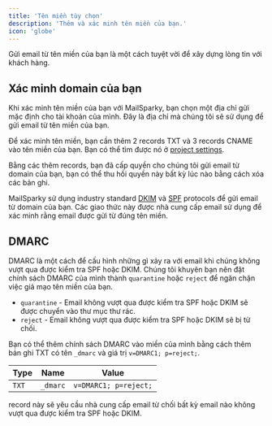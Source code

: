 ```yaml
---
title: 'Tên miền tùy chọn'
description: 'Thêm và xác minh tên miền của bạn.'
icon: 'globe'
---
```


Gửi email từ tên miền của bạn là một cách tuyệt vời để xây dựng lòng tin với khách hàng.

## Xác minh domain của bạn
Khi xác minh tên miền của bạn với MailSparky, bạn chọn một địa chỉ gửi mặc định cho tài khoản của mình. Đây là địa chỉ mà chúng tôi sẽ sử dụng để gửi email từ tên miền của bạn.

Để xác minh tên miền, bạn cần thêm 2 records TXT và 3 records CNAME vào tên miền của bạn. Bạn có thể tìm được nó ở [project settings](https://app.mailsparky.com/settings/identity).

Bằng các thêm records, bạn đã cấp quyền cho chúng tôi gửi email từ domain của bạn, bạn có thể thu hồi quyền này bất kỳ lúc nào bằng cách xóa các bản ghi.

MailSparky sử dụng industry standard [DKIM](https://en.wikipedia.org/wiki/DomainKeys_Identified_Mail) và [SPF](https://en.wikipedia.org/wiki/Sender_Policy_Framework) protocols để gửi email từ domain của bạn. Các giao thức này được nhà cung cấp email sử dụng để xác minh rằng email được gửi từ đúng tên miền.

## DMARC
DMARC là một cách để cấu hình những gì xảy ra với email khi chúng không vượt qua được kiểm tra SPF hoặc DKIM. Chúng tôi khuyên bạn nên đặt chính sách DMARC của mình thành `quarantine` hoặc `reject` để ngăn chặn việc giả mạo tên miền của bạn.

- `quarantine` - Email không vượt qua được kiểm tra SPF hoặc DKIM sẽ được chuyển vào thư mục thư rác.
- `reject` - Email không vượt qua được kiểm tra SPF hoặc DKIM sẽ bị từ chối.

Bạn có thể thêm chính sách DMARC vào miền của mình bằng cách thêm bản ghi TXT có tên `_dmarc` và giá trị `v=DMARC1; p=reject;`.

| Type | Name | Value |
| ---- | ----- | -----|
| `TXT` | `_dmarc` | `v=DMARC1; p=reject;` |

record này sẽ yêu cầu nhà cung cấp email từ chối bất kỳ email nào không vượt qua được kiểm tra SPF hoặc DKIM.